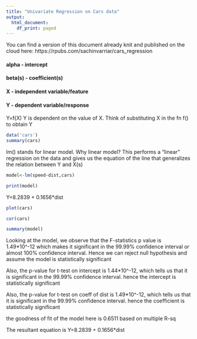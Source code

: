 ```yaml
---
title: "Univariate Regression on Cars data"
output:
  html_document:
    df_print: paged
---
```


You can find a version of this document already knit and published on the cloud here: https://rpubs.com/sachinvarriar/cars_regression

#### alpha - intercept
#### beta(s) - coefficient(s)
#### X - independent variable/feature
#### Y - dependent variable/response

Y=f(X)
Y is dependent on the value of X. Think of substituting X in the fn f() to obtain Y

```r
data('cars')
summary(cars)
```
lm() stands for linear model. Why linear model? This performs a "linear" regression on the data and gives us the equation of the line that generalizes the relation between Y and X(s)

```r
model<-lm(speed~dist,cars)
```

```r
print(model)
```
Y=8.2839 + 0.1656*dist

```r
plot(cars)
```

```r
cor(cars)
```

```r
summary(model)
```
Looking at the model, we observe that the F-statistics p value is 1.49*10^-12 which makes it significant in the 99.99% confidence interval or almost 100% confidence interval. Hence we can reject null hypothesis and assume the model is statistically significant

Also, the p-value for t-test on intercept is 1.44*10^-12, which tells us that it is significant in the 99.99% confidence interval. hence the intercept is statistically significant

Also, the p-value for t-test on coeff of dist is 1.49*10^-12, which tells us that it is significant in the 99.99% confidence interval. hence the coefficient is statistically significant

the goodness of fit of the model here is 0.6511 based on multiple R-sq

The resultant equation is Y=8.2839 + 0.1656*dist
